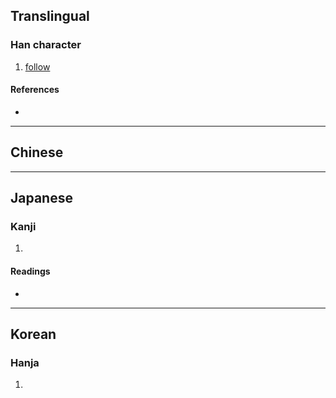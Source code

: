 {{character info/new}}
==Translingual==

===Han character===
{{Han char|rn=94|rad=犬|as=06|sn=9|four=|canj=KHPA|ids=⿰犭旬}}

# [[follow]]

====References====
* {{Han ref|kx=0710.200|dkj=20377|dj=1122.190|hdz=21345.040|uh=72E5|ud=29413}}

----

==Chinese==
{{zh-see|徇|v}}

----

==Japanese==

===Kanji===
{{ja-kanji|grade=|rs=犬06}}

# {{rfdef|ja|sort=犬06}}

====Readings====
* {{ja-readings|on=[[しゅん]] (shun), [[じゅん]] (jun)|kun=[[となえる]] (tonaeru), [[したがう]] (shitagau)}}

----

==Korean==

===Hanja===
{{ko-hanja|hangeul=순|eumhun=|rv=sun|mr=sun|y=swun}}

# {{rfdef|ko|sort=犬06}}